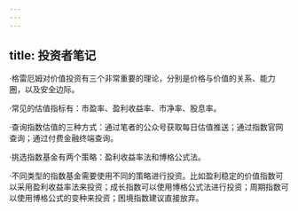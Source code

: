 ```yaml
---
---
---
```

title: 投资者笔记
---




·格雷厄姆对价值投资有三个非常重要的理论，分别是价格与价值的关系、能力圈，以及安全边际。

·常见的估值指标有：市盈率、盈利收益率、市净率、股息率。

·查询指数估值的三种方式：通过笔者的公众号获取每日估值推送；通过指数官网查询；通过付费金融终端查询。

·挑选指数基金有两个策略：盈利收益率法和博格公式法。

·不同类型的指数基金需要使用不同的策略进行投资。比如盈利稳定的价值指数可以采用盈利收益率法来投资；成长指数可以使用博格公式法进行投资；周期指数可以使用博格公式的变种来投资；困境指数建议直接放弃。